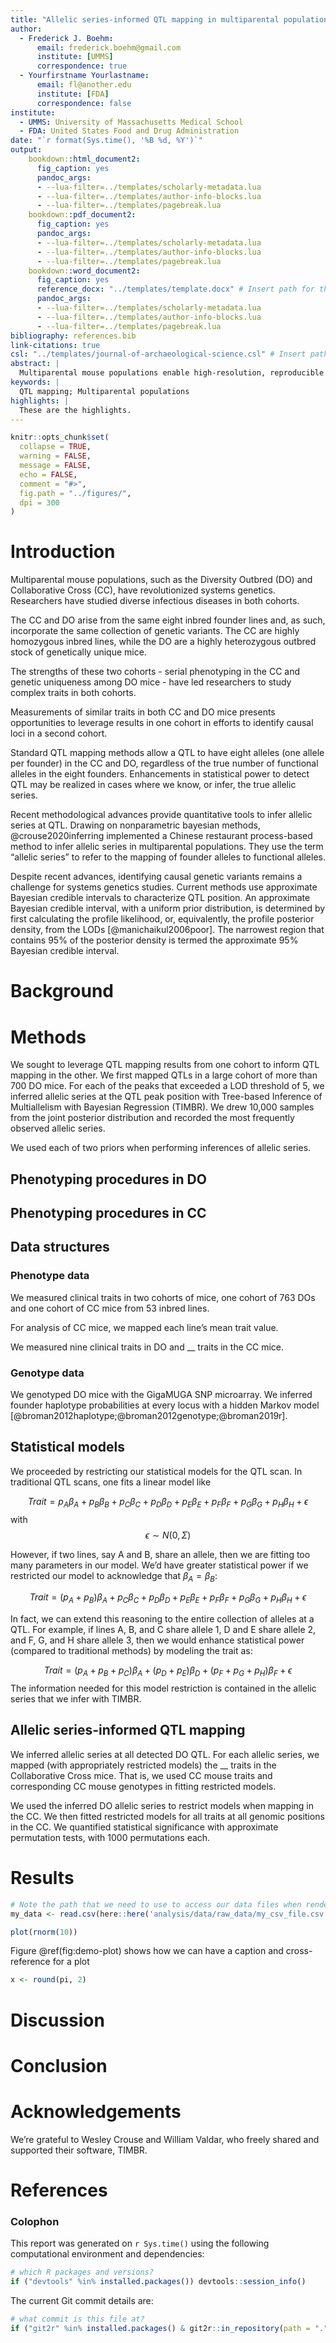 ```yaml
---
title: "Allelic series-informed QTL mapping in multiparental populations"
author:
  - Frederick J. Boehm:
      email: frederick.boehm@gmail.com
      institute: [UMMS]
      correspondence: true
  - Yourfirstname Yourlastname:
      email: fl@another.edu
      institute: [FDA]
      correspondence: false
institute:
  - UMMS: University of Massachusetts Medical School
  - FDA: United States Food and Drug Administration
date: "`r format(Sys.time(), '%B %d, %Y')`"
output: 
    bookdown::html_document2:
      fig_caption: yes
      pandoc_args:
      - --lua-filter=../templates/scholarly-metadata.lua
      - --lua-filter=../templates/author-info-blocks.lua
      - --lua-filter=../templates/pagebreak.lua
    bookdown::pdf_document2:
      fig_caption: yes
      pandoc_args:
      - --lua-filter=../templates/scholarly-metadata.lua
      - --lua-filter=../templates/author-info-blocks.lua
      - --lua-filter=../templates/pagebreak.lua  
    bookdown::word_document2:
      fig_caption: yes
      reference_docx: "../templates/template.docx" # Insert path for the DOCX file
      pandoc_args:
      - --lua-filter=../templates/scholarly-metadata.lua
      - --lua-filter=../templates/author-info-blocks.lua
      - --lua-filter=../templates/pagebreak.lua
bibliography: references.bib
link-citations: true
csl: "../templates/journal-of-archaeological-science.csl" # Insert path for the bib-style
abstract: |
  Multiparental mouse populations enable high-resolution, reproducible QTL mapping for complex traits. 
keywords: |
  QTL mapping; Multiparental populations
highlights: |
  These are the highlights. 
---
```



<!-- This is the format for text comments that will be ignored during renderings. Do not put R code in these comments because it will not be ignored. -->

```r
knitr::opts_chunk$set(
  collapse = TRUE,
  warning = FALSE,
  message = FALSE,
  echo = FALSE,
  comment = "#>",
  fig.path = "../figures/",
  dpi = 300
)
```

# Introduction

Multiparental mouse populations, such as the Diversity Outbred (DO) and Collaborative Cross (CC), have revolutionized systems genetics. 
Researchers have studied diverse infectious diseases in both cohorts. 




The CC and DO arise from the same eight inbred founder lines and, as such, incorporate the same collection of genetic variants. The CC are highly homozygous inbred lines, while the DO are a highly heterozygous outbred stock of genetically unique mice.

The strengths of these two cohorts - serial phenotyping in the CC and genetic uniqueness among DO mice - have led researchers to study complex traits in both cohorts.

Measurements of similar traits in both CC and DO mice presents opportunities to leverage results in one cohort in efforts to identify causal loci in a second cohort.

Standard QTL mapping methods allow a QTL to have eight alleles (one allele per founder) in the CC and DO, regardless of the true number of functional alleles in the eight founders. Enhancements in statistical power to detect QTL may be realized in cases where we know, or infer, the true allelic series.

Recent methodological advances provide quantitative tools to infer allelic series at QTL. Drawing on nonparametric bayesian methods, @crouse2020inferring implemented a Chinese restaurant process-based method to infer allelic series in multiparental populations. They use the term "allelic series" to refer to the mapping of founder alleles to functional alleles.

Despite recent advances, identifying causal genetic variants remains a challenge for systems genetics studies. Current 
methods use approximate Bayesian credible intervals to characterize QTL position. An approximate Bayesian credible interval, 
with a uniform prior distribution, is determined by first calculating the profile likelihood, or, equivalently, the profile 
posterior density, from the LODs [@manichaikul2006poor]. The narrowest region that contains 95% of the posterior density is 
termed the approximate 95% Bayesian credible interval.









# Background



# Methods

We sought to leverage QTL mapping results from one cohort to inform QTL mapping in the other. We 
first mapped QTLs in a large cohort of more than 700 DO mice. For each of the peaks that exceeded a 
LOD threshold of 5, we inferred allelic series at the QTL peak position with Tree-based Inference of 
Multiallelism with Bayesian Regression (TIMBR). We drew 10,000 samples from the joint posterior 
distribution and recorded the most frequently observed allelic series.

We used each of two priors when performing inferences of allelic series. 

## Phenotyping procedures in DO



## Phenotyping procedures in CC



## Data structures



### Phenotype data

We measured clinical traits in two cohorts of mice, one cohort of 763 DOs and one cohort of CC mice from 53 inbred lines.

For analysis of CC mice, we mapped each line's mean trait value.

We measured nine clinical traits in DO and \_\_ traits in the CC mice. 

### Genotype data

We genotyped DO mice with the GigaMUGA SNP microarray. We inferred founder haplotype probabilities at every locus with a hidden Markov model [@broman2012haplotype;@broman2012genotype;@broman2019r].


## Statistical models



We proceeded by restricting our statistical models for the QTL scan. In traditional QTL scans, one fits a linear model like

$$Trait = p_A\beta_A + p_B\beta_B + p_C\beta_C + p_D\beta_D + p_E\beta_E + p_F\beta_F + p_G\beta_G + p_H\beta_H + \epsilon$$
with $$\epsilon \sim N(0, \Sigma)$$

However, if two lines, say A and B, share an allele, then we are fitting too many parameters in our model. We'd have greater statistical power if we restricted our model to acknowledge that $\beta_A = \beta_B$:

$$Trait = (p_A + p_B)\beta_A + p_C\beta_C + p_D\beta_D + p_E\beta_E + p_F\beta_F + p_G\beta_G + p_H\beta_H + \epsilon$$

In fact, we can extend this reasoning to the entire collection of alleles at a QTL. For example, if lines A, B, and C share allele 1, D and E share allele 2, and F, G, and H share allele 3, then we would enhance statistical power (compared to traditional methods) by modeling the trait as:

$$Trait = (p_A + p_B + p_C)\beta_A + (p_D + p_E)\beta_D + (p_F + p_G + p_H)\beta_F + \epsilon$$
The information needed for this model restriction is contained in the allelic series that we infer with TIMBR.


## Allelic series-informed QTL mapping

We inferred allelic series at all detected DO QTL. For each allelic series, we mapped (with appropriately restricted models) the \_\_ traits in the Collaborative Cross mice. That is, we used CC mouse traits and corresponding CC mouse genotypes in fitting restricted models.

We used the inferred DO allelic series to restrict models when mapping in the CC. We then fitted restricted models for all traits at all genomic positions in the CC. We quantified statistical significance with approximate permutation tests, with 1000 permutations each.





# Results

```r
# Note the path that we need to use to access our data files when rendering this document
my_data <- read.csv(here::here('analysis/data/raw_data/my_csv_file.csv'))
```

```r
plot(rnorm(10))
```

Figure \@ref(fig:demo-plot) shows how we can have a caption and cross-reference for a plot

```r
x <- round(pi, 2)
```


# Discussion



# Conclusion



# Acknowledgements

We're grateful to Wesley Crouse and William Valdar, who freely shared and supported their software, TIMBR. 

<!-- The following line inserts a page break  -->
\newpage

# References 
<!-- The following line ensures the references appear here for the MS Word or HTML output files, rather than right at the end of the document (this will not work for PDF files):  -->
<div id="refs"></div>

\newpage

### Colophon

This report was generated on `r Sys.time()` using the following computational environment and dependencies: 

```r
# which R packages and versions?
if ("devtools" %in% installed.packages()) devtools::session_info()
```

The current Git commit details are:

```r
# what commit is this file at? 
if ("git2r" %in% installed.packages() & git2r::in_repository(path = ".")) git2r::repository(here::here())  
```


